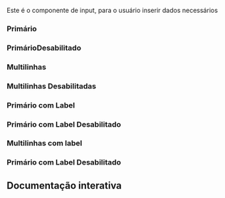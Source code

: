 

<Meta of={Story} />

Este é o componente de input, para o usuário inserir dados necessários

### Primário
<Canvas of={Story.Primary} />

### PrimárioDesabilitado
<Canvas of={Story.PrimaryDisabled} />

### Multilinhas
<Canvas of={Story.Multiline} />

### Multilinhas Desabilitadas
<Canvas of={Story.MultilineDisabled} />

### Primário com Label
<Canvas of={Story.PrimaryLabel} />

### Primário com Label Desabilitado
<Canvas of={Story.PrimaryLabelDisabled} />

### Multilinhas com label
<Canvas of={Story.MultilineLabel} />

### Primário com Label Desabilitado
<Canvas of={Story.MultilineLabelDisabled} />


## Documentação interativa
<Primary />
<Controls />
